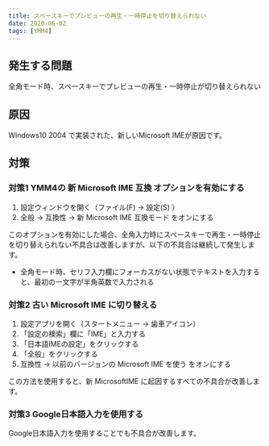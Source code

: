 ```yaml
---
title: スペースキーでプレビューの再生・一時停止を切り替えられない
date: 2020-06-02
tags: [YMM4]
---
```

## 発生する問題
全角モード時、スペースキーでプレビューの再生・一時停止が切り替えられない


 
## 原因
Windows10 2004 で実装された、新しいMicrosoft IMEが原因です。

## 対策
### 対策1 YMM4の 新 Microsoft IME 互換 オプションを有効にする
1. 設定ウィンドウを開く（ファイル(F) → 設定(S) ）
1. 全般 → 互換性 → 新 Microsoft IME 互換モード をオンにする

このオプションを有効にした場合、全角入力時にスペースキーで再生・一時停止を切り替えられない不具合は改善しますが、以下の不具合は継続して発生します。

- 全角モード時、セリフ入力欄にフォーカスがない状態でテキストを入力すると、最初の一文字が半角英数で入力される
### 対策2 古い Microsoft IME に切り替える
1. 設定アプリを開く（スタートメニュー → 歯車アイコン）
1. 「設定の検索」欄に「IME」と入力する
1. 「日本語IMEの設定」をクリックする
1. 「全般」をクリックする
1. 互換性 → 以前のバージョンの Microsoft IME を使う をオンにする

この方法を使用すると、新 MicrosoftIME に起因するすべての不具合が改善します。

### 対策3 Google日本語入力を使用する
Google日本語入力を使用することでも不具合が改善します。